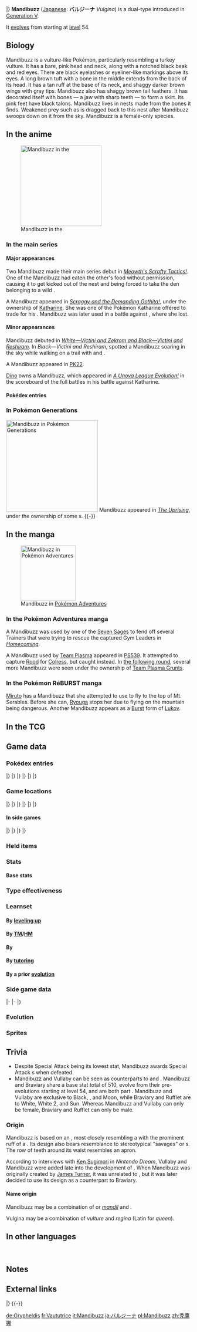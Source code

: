{{PokémonPrevNext/Head|type=Dark|type2=Flying}}
{{PokémonPrevNext/Pokémon|type=Dark|prevnum=629|prev=Vullaby|nextnum=631|next=Heatmor}}
|}
{{Pokémon Infobox
|name=Mandibuzz
|jname=バルジーナ
|jtranslit=Barujīna
|tmname=Vulgina
|category=Bone Vulture
|type1=Dark
|type2=Flying
|ability1=Big Pecks
|ability2=Overcoat
|abilityd=Weak Armor
|ndex=630
|udex=136
|u2dex=112
|adex=078
|height-ftin=3'11"
|height-m=1.2
|weight-lbs=87.1
|weight-kg=39.5
|egggroupn=1
|egggroup1=Flying
|eggcycles=20
|expyield=179
|lv100exp=1,250,000
|gendercode=254
|color=Brown
|catchrate=60
|evtotal=2
|evsa=2
|body=09
|pokefordex=mandibuzz
|generation=5
|friendship=35
}}
'''Mandibuzz''' ([[List of Japanese Pokémon names|Japanese]]: '''バルジーナ''' ''Vulgina'') is a dual-type {{2t|Dark|Flying}} {{OBP|Pokémon|species}} introduced in [[Generation V]].

It [[Evolution|evolves]] from {{p|Vullaby}} starting at [[level]] 54.

==Biology==
Mandibuzz is a vulture-like Pokémon, particularly resembling a turkey vulture. It has a bare, pink head and neck, along with a notched black beak and red eyes. There are black eyelashes or eyeliner-like markings above its eyes. A long brown tuft with a bone in the middle extends from the back of its head. It has a tan ruff at the base of its neck, and shaggy darker brown wings with gray tips. Mandibuzz also has shaggy brown tail feathers. It has decorated itself with bones — a jaw with sharp teeth — to form a skirt. Its pink feet have black talons. Mandibuzz lives in nests made from the bones it finds. Weakened prey such as {{p|Cubone}} is dragged back to this nest after Mandibuzz swoops down on it from the sky. Mandibuzz is a female-only species.

==In the anime==
[[File:Katharine Mandibuzz.png|thumb|left|220px|Mandibuzz in the {{pkmn|anime}}]]
===In the main series===
====Major appearances====
Two Mandibuzz made their main series debut in ''[[BW043|Meowth's Scrafty Tactics!]]''. One of the Mandibuzz had eaten the other's food without permission, causing it to get kicked out of the nest and being forced to take the den belonging to a wild {{p|Scrafty}}.

A Mandibuzz appeared in ''[[BW055|Scraggy and the Demanding Gothita!]]'', under the ownership of [[Katharine]]. She was one of the Pokémon Katharine offered to trade {{Ash}} for his {{AP|Scraggy}}. Mandibuzz was later used in a battle against {{AP|Tepig}}, where she lost.

====Minor appearances====
Mandibuzz debuted in ''[[M14|White—Victini and Zekrom and Black—Victini and Reshiram]]''. In ''Black—Victini and Reshiram'', {{Ash}} spotted a Mandibuzz soaring in the sky while walking on a trail with {{an|Iris}} and {{an|Cilan}}.

A Mandibuzz appeared in [[PK22]].

[[Dino]] owns a Mandibuzz, which appeared in ''[[BW108|A Unova League Evolution!]]'' in the scoreboard of the full battles in his battle against Katharine.

====Pokédex entries====
{{Animedexheader|Unova}}
{{Animedexbody|BW043|Mandibuzz|Ash's Pokédex|Mandibuzz, the Bone Vulture Pokémon. Mandibuzz swoops down from the sky, attacking weakened Pokémon. It builds its nest out of bones it collects.}}
{{Animedexbody|BW055|Mandibuzz|Ash's Pokédex|Mandibuzz, the Bone Vulture Pokémon. Mandibuzz swoops down from the sky to attack its prey using its sharp, powerful claws and beak.}}
{{Animedexfooter/Pokémon|''Best Wishes''|Unova}}

===In Pokémon Generations===
[[File:Team Plasma Mandibuzz Seismitoad PG.png|thumb|250px|Mandibuzz in [[Pokémon Generations]]]]
Mandibuzz appeared in ''[[PG13|The Uprising]]'', under the ownership of some {{tc|Team Plasma Grunt}}s.
{{-}}

==In the manga==
[[File:Ryoku Mandibuzz Adventures.png|150px|thumb|right|Mandibuzz in [[Pokémon Adventures]]]]
===In the Pokémon Adventures manga===
A Mandibuzz was used by one of the [[Seven Sages]] to fend off several Trainers that were trying to rescue the captured Gym Leaders in ''[[PS520|Homecoming]]''.

A Mandibuzz used by [[Team Plasma]] appeared in [[PS539]]. It attempted to capture [[Rood]] for [[Colress]], but caught {{adv|Whitley}} instead. In [[PS540|the following round]], several more Mandibuzz were seen under the ownership of [[Team Plasma Grunt]]s.

===In the Pokémon RéBURST manga===
[[Miruto]] has a Mandibuzz that she attempted to use to fly to the top of Mt. Serables. Before she can, [[Ryouga]] stops her due to flying on the mountain being dangerous. Another Mandibuzz appears as a [[Burst]] form of [[Lukov]].

==In the TCG==
{{main|Mandibuzz (TCG)}}

==Game data==
===Pokédex entries===
{{Dex/Header|type=dark|type2=flying}}
{{Dex/NA|gen=V}}
{{Dex/Gen|gen=V}}
{{Dex/Entry1|v=Black|t=FFF|entry=It makes a nest out of the bones it finds. It grabs weakened prey in its talons and hauls it to its nest of bones.}}
{{Dex/Entry1|v=White|entry=Watching from the sky, they swoop to strike weakened Pokémon on the ground. They decorate themselves with bones.}}
{{Dex/Entry2|v=Black 2|v2=White 2|t=FFF|entry=They fly in circles around the sky. When they spot prey, they attack and carry it back to their nest with ease.}}
|}
|}
{{Dex/Gen|gen=VI}}
{{Dex/Entry1|v=X|t=FFF|entry=They fly in circles around the sky. When they spot prey, they attack and carry it back to their nest with ease.}}
{{Dex/Entry1|v=Y|entry=Watching from the sky, they swoop to strike weakened Pokémon on the ground. They decorate themselves with bones.}}
{{Dex/Entry1|v=Omega Ruby|t=fff|entry=They fly in circles around the sky. When they spot prey, they attack and carry it back to their nest with ease.}}
{{Dex/Entry1|v=Alpha Sapphire|t=FFF|entry=Watching from the sky, they swoop to strike weakened Pokémon on the ground. They decorate themselves with bones.}}
|}
|}
{{Dex/Gen|gen=VII}}
{{Dex/Entry1|v=Sun|entry=They adorn themselves beautifully with bones. This is supposedly an effort to attract males, but no male Mandibuzz have ever been found.}}
{{Dex/Entry1|v=Moon|entry=It circles in the sky, keeping a keen eye out for Pokémon in a weakened state. Its choicest food is Cubone.}}
{{Dex/Entry1|v=Ultra Sun|entry=It skillfully arranges the bones of its prey to construct its nest. Most of the bones are Cubone.}}
{{Dex/Entry1|v=Ultra Moon|entry=It's always searching for food for Vullaby. When it finds a weak Pokémon, Mandibuzz swoops it right off to its nest.}}
|}
|}
{{Dex/Footer}}

===Game locations===
{{Availability/Header|type=dark|type2=flying}}
{{Availability/NA|gen=V}}
{{Availability/Gen|gen=V}}
{{Availability/Entry1|1|v=Black|t=fff|area={{rt|11|Unova}}, [[Village Bridge]] ({{DL|tall grass|dark grass}})}}
{{Availability/Entry1/None|1|v=White}}
{{Availability/Entry1|1|v=Black 2|t=fff|area={{rt|4|Unova}}{{dotw|Th}} (Always has {{a|Weak Armor}})}}
{{Availability/Entry1/None|1|v=White 2}}
|}
|}
{{Availability/Gen|gen=VI}}
{{Availability/Entry2|v=X|v2=Y|t=fff|area=[[Evolution|Evolve]] {{p|Vullaby}}}}
{{Availability/Entry2|v=Omega Ruby|v2=Alpha Sapphire|t=fff|t2=fff|area=[[Evolution|Evolve]] {{p|Vullaby}}}}
|}
|}
{{Availability/Gen|gen=VII}}
{{Availability/Entry1/None|1|v=Sun}}
{{Availability/Entry1|1|v=Moon|area=[[Poni Plains]]}}
{{Availability/Entry1/None|1|v=Ultra Sun}}
{{Availability/Entry1|1|v=Ultra Moon|area=[[Poni Plains]]}}
|}
|}
{{Availability/Footer}}

====In side games====
{{Availability/Header|type=Dark|type2=Flying}}
{{Availability/NA|gen=V}}
{{Availability/Gen|gen=V}}
{{Availability/Entry1|1|v=Rumble Blast|color={{fire color}}|area=Canyon: [[Volcanic Slope]]}}
{{Availability/Entry1|1|v=PokéPark 2|link=PokéPark 2: Wonders Beyond|color={{grass color}}|area=[[Crag Area]]}}
{{Availability/Entry1|1|v=MD GTI|link=Pokémon Mystery Dungeon: Gates to Infinity|color={{silver color}}|area=[[Glacier Palace - Eastern Spire]] (1F-12F), [[Glacier Palace - Western Spire]] (1F-12F), [[Dreamy Island]] (1F-25F), [[Rusty Mountain]] (Golden Chamber), [[Jaws of the Abyss]] (B1-B28), [[Smoking Mountain]] (1F-24F), [[Cape at the Edge]] (B1-B29), Magnagate dungeons}}
{{Availability/Entry1|1|v=Rumble U|color={{fire color}}|area=[[Vehicle Gallery#A Flowing Desert|Vehicle Gallery: A Flowing Desert]]}}
|}
|}
{{Availability/Gen|gen=VI}}
{{Availability/Entry1|1|v=Battle Trozei|color={{defense color}}|area=[[Safari Jungle#Tuesday Stage 3|Safari Jungle: Stage 3]]{{dotw|Tu}}}}
{{Availability/Entry1|1|v=Shuffle|color={{beauty color}}|area=[[Roseus Center|Roseus Center: Stage 274]]}}
{{Availability/Entry1|1|v=Rumble World|color={{fire color}}|area=[[Fairy Land#Flowery Wooded Dell|Fairy Land: Flowery Wooded Dell]] <small>(Back Boss)</small>}}
|}
|}
{{Availability/Footer}}

===Held items===

===Stats===
====Base stats====
{{BaseStats
|type=Dark
|type2=Flying
|HP=110
|Attack=65
|Defense=105
|SpAtk=55
|SpDef=95
|Speed=80}}

===Type effectiveness===
{{TypeEffectiveness
|type1=Dark
|type2=Flying
|Normal=100
|Fighting=100
|Flying=100
|Poison=100
|Ground=0
|Rock=200
|Bug=100
|Ghost=50
|Steel=100
|Fire=100
|Water=100
|Grass=50
|Electric=200
|Psychic=0
|Ice=200
|Dragon=100
|Dark=50
|Fairy=200
|notes=yes
|flying=yes
|newground=1
|dark=yes
|newpsychic=1
}}

===Learnset===
====By [[Level|leveling up]]====
{{learnlist/levelh/7|Mandibuzz|Dark|Flying|5}}
{{learnlist/level7|1|Bone Rush|Ground|Physical|25|90|10}}
{{learnlist/level7|1|Mirror Move|Flying|Status|&mdash;|&mdash;|20}}
{{learnlist/level7|1|Brave Bird|Flying|Physical|120|100|15||'''}}
{{learnlist/level7|1|Whirlwind|Normal|Status|&mdash;|&mdash;|20}}
{{learnlist/level7|1|Gust|Flying|Special|40|100|35||'''}}
{{learnlist/level7|1|Leer|Normal|Status|&mdash;|100|30}}
{{learnlist/level7|1|Fury Attack|Normal|Physical|15|85|20}}
{{learnlist/level7|1|Pluck|Flying|Physical|60|100|20||'''}}
{{learnlist/level7|{{tt|Evo.|Learned upon evolving}}|Bone Rush|Ground|Physical|25|90|10}}
{{learnlist/level7|5|Fury Attack|Normal|Physical|15|85|20}}
{{learnlist/level7|10|Pluck|Flying|Physical|60|100|20||'''}}
{{learnlist/level7|14|Nasty Plot|Dark|Status|&mdash;|&mdash;|20}}
{{learnlist/level7|19|Flatter|Dark|Status|&mdash;|100|15}}
{{learnlist/level7|23|Feint Attack|Dark|Physical|60|&mdash;|20||'''}}
{{learnlist/level7|28|Punishment|Dark|Physical|&mdash;|100|5||'''}}
{{learnlist/level7|32|Defog|Flying|Status|&mdash;|&mdash;|15}}
{{learnlist/level7|37|Tailwind|Flying|Status|&mdash;|&mdash;|15}}
{{learnlist/level7|41|Air Slash|Flying|Special|75|95|15||'''}}
{{learnlist/level7|46|Dark Pulse|Dark|Special|80|100|15||'''}}
{{learnlist/level7|50|Embargo|Dark|Status|&mdash;|100|15}}
{{learnlist/level7|57|Whirlwind|Normal|Status|&mdash;|&mdash;|20}}
{{learnlist/level7|63|Brave Bird|Flying|Physical|120|100|15||'''}}
{{learnlist/level7|70|Mirror Move|Flying|Status|&mdash;|&mdash;|20}}
{{learnlist/levelf/7|Mandibuzz|Dark|Flying|5}}

====By [[TM]]/[[HM]]====
{{learnlist/tmh/7|Mandibuzz|Dark|Flying|5}}
{{learnlist/tm7|TM06|Toxic|Poison|Status|&mdash;|90|10}}
{{learnlist/tm7|TM10|Hidden Power|Normal|Special|60|100|15}}
{{learnlist/tm7|TM11|Sunny Day|Fire|Status|&mdash;|&mdash;|5}}
{{learnlist/tm7|TM12|Taunt|Dark|Status|&mdash;|100|20}}
{{learnlist/tm7|TM15|Hyper Beam|Normal|Special|150|90|5}}
{{learnlist/tm7|TM17|Protect|Normal|Status|&mdash;|&mdash;|10}}
{{learnlist/tm7|TM18|Rain Dance|Water|Status|&mdash;|&mdash;|5}}
{{learnlist/tm7|TM19|Roost|Flying|Status|&mdash;|&mdash;|10}}
{{learnlist/tm7|TM21|Frustration|Normal|Physical|&mdash;|100|20}}
{{learnlist/tm7|TM27|Return|Normal|Physical|&mdash;|100|20}}
{{learnlist/tm7|TM30|Shadow Ball|Ghost|Special|80|100|15}}
{{learnlist/tm7|TM32|Double Team|Normal|Status|&mdash;|&mdash;|15}}
{{learnlist/tm7|TM39|Rock Tomb|Rock|Physical|60|95|15}}
{{learnlist/tm7|TM40|Aerial Ace|Flying|Physical|60|&mdash;|20||'''}}
{{learnlist/tm7|TM41|Torment|Dark|Status|&mdash;|100|15}}
{{learnlist/tm7|TM42|Facade|Normal|Physical|70|100|20}}
{{learnlist/tm7|TM44|Rest|Psychic|Status|&mdash;|&mdash;|10}}
{{learnlist/tm7|TM45|Attract|Normal|Status|&mdash;|100|15}}
{{learnlist/tm7|TM46|Thief|Dark|Physical|60|100|25||'''}}
{{learnlist/tm7|TM48|Round|Normal|Special|60|100|15}}
{{learnlist/tm7|TM51|Steel Wing|Steel|Physical|70|90|25}}
{{learnlist/tm7|TM63|Embargo|Dark|Status|&mdash;|100|15}}
{{learnlist/tm7|TM66|Payback|Dark|Physical|50|100|10||'''}}
{{learnlist/tm7|TM68|Giga Impact|Normal|Physical|150|90|5}}
{{learnlist/tm7|TM76|Fly|Flying|Physical|90|95|15||'''}}
{{learnlist/tm7|TM77|Psych Up|Normal|Status|&mdash;|&mdash;|10}}
{{learnlist/tm7|TM87|Swagger|Normal|Status|&mdash;|85|15}}
{{learnlist/tm7|TM88|Sleep Talk|Normal|Status|&mdash;|&mdash;|10}}
{{learnlist/tm7|TM89|U-turn|Bug|Physical|70|100|20}}
{{learnlist/tm7|TM90|Substitute|Normal|Status|&mdash;|&mdash;|10}}
{{learnlist/tm7|TM95|Snarl|Dark|Special|55|95|15||'''}}
{{learnlist/tm7|TM97|Dark Pulse|Dark|Special|80|100|15||'''}}
{{learnlist/tm7|TM100|Confide|Normal|Status|&mdash;|&mdash;|20}}
{{learnlist/tmf/7|Mandibuzz|Dark|Flying|5}}

====By {{pkmn|breeding}}====
{{learnlist/breedh/7|Mandibuzz|Dark|Flying|5}}
{{learnlist/breed7|{{MSP|527|Woobat}}|Fake Tears|Dark|Status|&mdash;|100|20|*}}
{{learnlist/breed7|{{MSP|198|Murkrow}}{{MSP|430|Honchkrow}}|Foul Play|Dark|Physical|95|100|15||'''}}
{{learnlist/breed7|{{MSP|083|Farfetch'd}}|Knock Off|Dark|Physical|65|100|20||'''}}
{{learnlist/breed7|{{MSP|041|Zubat}}{{MSP|042|Golbat}}{{MSP|169|Crobat}}{{MSP|198|Murkrow}}|Mean Look|Normal|Status|&mdash;|&mdash;|5}}
{{learnlist/breed7|{{MSP|016|Pidgey}}{{MSP|017|Pidgeotto}}{{MSP|018|Pidgeot}}{{MSP|021|Spearow}}{{MSP|022|Fearow}}{{MSP|163|Hoothoot}}<br>{{MSP|164|Noctowl}}{{MSP|278|Wingull}}{{MSP|279|Pelipper}}{{MSP|441|Chatot}}{{MSP|519|Pidove}}{{MSP|520|Tranquill}}<br>{{MSP|521|Unfezant}}{{MSP|580|Ducklett}}{{MSP|581|Swanna}}{{MSP|661|Fletchling}}{{MSP|662|Fletchinder}}{{MSP|663|Talonflame}}<br>{{MSP|714|Noibat}}{{MSP|715|Noivern}}{{MSP|731|Pikipek}}{{MSP|732|Trumbeak}}{{MSP|733|Toucannon}}{{MSP|741|Oricorio}}|Roost|Flying|Status|&mdash;|&mdash;|10}}
{{learnlist/breed7|{{MSP|142|Aerodactyl}}{{MSP|566|Archen}}{{MSP|567|Archeops}}{{MSP|627|Rufflet}}{{MSP|628|Braviary}}|Scary Face|Normal|Status|&mdash;|100|10}}
{{learnlist/breed7|{{MSP|227|Skarmory}}{{MSP|661|Fletchling}}{{MSP|662|Fletchinder}}{{MSP|663|Talonflame}}|Steel Wing|Steel|Physical|70|90|25}}
{{learnlist/breedf/7|Mandibuzz|Dark|Flying|5}}

====By [[Move Tutor|tutoring]]====
{{learnlist/tutorh/7|Mandibuzz|Dark|Flying|5}}
{{learnlist/tutor7|Block|Normal|Status|—|—|5|||no|yes}}
{{learnlist/tutor7|Defog|Flying|Status|—|—|15|||no|yes}}
{{learnlist/tutor7|Foul Play|Dark|Physical|95|100|15||'''|no|yes}}
{{learnlist/tutor7|Heat Wave|Fire|Special|95|90|10|||no|yes}}
{{learnlist/tutor7|Iron Defense|Steel|Status|—|—|15|||no|yes}}
{{learnlist/tutor7|Knock Off|Dark|Physical|65|100|20||'''|no|yes}}
{{learnlist/tutor7|Sky Attack|Flying|Physical|140|90|5||'''|no|yes}}
{{learnlist/tutor7|Snatch|Dark|Status|—|—|10|||no|yes}}
{{learnlist/tutor7|Snore|Normal|Special|50|100|15|||no|yes}}
{{learnlist/tutor7|Tailwind|Flying|Status|—|—|15|||no|yes}}
{{learnlist/tutorf/7|Mandibuzz|Dark|Flying|5}}

====By a prior [[evolution]]====
{{learnlist/prevoh/7|Mandibuzz|Dark|Flying|5}}
{{learnlist/prevo7null}}
{{learnlist/prevof/7|Mandibuzz|Dark|Flying|5}}

===Side game data===
{{Spindata/Head|type=Dark|type2=Flying}}
{{Spindata/RumbleBlast|col=6|type=Dark
|att=2
|def=4
|speed=3
}}
|-
{{Spindata/PokéPark2|col=6|type=Dark|ndex=630
|strong=
|weak=
|pad=She is competitive, but she is quite kind. She takes you to a secret place.
}}
|-
{{Spindata/Battle Trozei|col=3|type=Dark|ndex=630
|power=2
}}
{{Spindata/Shuffle|col=3|type=Dark|ndex=630|num=397
|min=70
|max=110
|raisemaxlevel=5
|skill=Hitting Streak
|skilldesc=Increases damage when it is triggered in a row.
|swapper=Rock Shot
}}
|}

===Evolution===
{{evobox-2
|type1=Dark
|type2=Flying
|no1=629
|name1=Vullaby
|type1-1=Dark
|type2-1=Flying
|evo1={{bag|Rare Candy}}<br>{{color2|000|Level|Level 54}}
|no2=630
|name2=Mandibuzz
|type1-2=Dark
|type2-2=Flying}}

===Sprites===
{{Spritebox/Header|type=dark|type2=flying}}
{{Spritebox/NA|gen=V}}
{{Spritebox/5|ndex=630}}
{{Spritebox/6|ndex=630}}
{{Spritebox/7|ndex=630}}
{{Spritebox/Footer|630|Mandibuzz}}

==Trivia==
* Despite Special Attack being its lowest stat, Mandibuzz awards Special Attack {{EV}}s when defeated.
* Mandibuzz and Vullaby can be seen as counterparts to {{p|Braviary}} and {{p|Rufflet}}. Mandibuzz and Braviary share a base stat total of 510, evolve from their pre-evolutions starting at level 54, and are both part {{t|Flying}}. Mandibuzz and Vullaby are exclusive to Black, {{game|Black and White|s|Black 2|2}}, and Moon, while Braviary and Rufflet are to White, White 2, and Sun. Whereas Mandibuzz and Vullaby can only be female, Braviary and Rufflet can only be male.

===Origin===
Mandibuzz is based on an {{wp|Old World vulture}}, most closely resembling a {{wp|lappet-faced vulture}} with the prominent ruff of a {{wp|white-rumped vulture}}. Its design also bears resemblance to stereotypical "savages" or {{wp|barbarian}}s. The row of teeth around its waist resembles an apron.

According to interviews with [[Ken Sugimori]] in ''Nintendo Dream'', Vullaby and Mandibuzz were added late into the development of {{2v2|Black|White}}. When Mandibuzz was originally created by [[James Turner]], it was unrelated to {{p|Braviary}}, but it was later decided to use its design as a counterpart to Braviary.

====Name origin====
Mandibuzz may be a combination of ''{{wp|mandible}}'' or ''[[wiktionary:mandil|mandil]]'' and ''{{wp|buzzard}}''.

Vulgina may be a combination of ''vulture'' and ''regina'' (Latin for ''queen'').

==In other languages==
{{Other languages|type=dark|type2=flying
|ja=バルジーナ ''Vulgina''|jameaning=From ''vulture'' and ''{{tt|regina|Latin for queen}}''
|fr=Vaututrice|frmeaning=From ''{{tt|vautour|vulture}}'' and ''{{tt|tutrice|fem. guardian}}''
|es=Mandibuzz|esmeaning=Same as English name
|de=Grypheldis|demeaning=From ''{{wp|Vultur gryphus}}'' and ''eldest''
|it=Mandibuzz|itmeaning=Same as English name
|ko=버랜지나 ''Beorenjina''|komeaning=Transliteration of Japanese name
|zh_cmn=禿鷹娜 / 秃鹰娜 ''Tūyīngnà''|zh_cmnmeaning=From {{tt|禿鷹 ''tūyīng''|vulture}} and {{tt|娜 ''nà''|A character commonly used in transliterating female names}}
|ru=Мандибазз ''Mandibazz''|rumeaning=Transcription of English name
}}
<br clear="left">

==Notes==
<references />

==External links==

{{PokémonPrevNext/Head|type=Dark|type2=Flying}}
{{PokémonPrevNext/Pokémon|type=Dark|prevnum=629|prev=Vullaby|nextnum=631|next=Heatmor}}
|}
{{-}}
{{Project Pokédex notice}}

[[de:Grypheldis]]
[[fr:Vaututrice]]
[[it:Mandibuzz]]
[[ja:バルジーナ]]
[[pl:Mandibuzz]]
[[zh:秃鹰娜]]